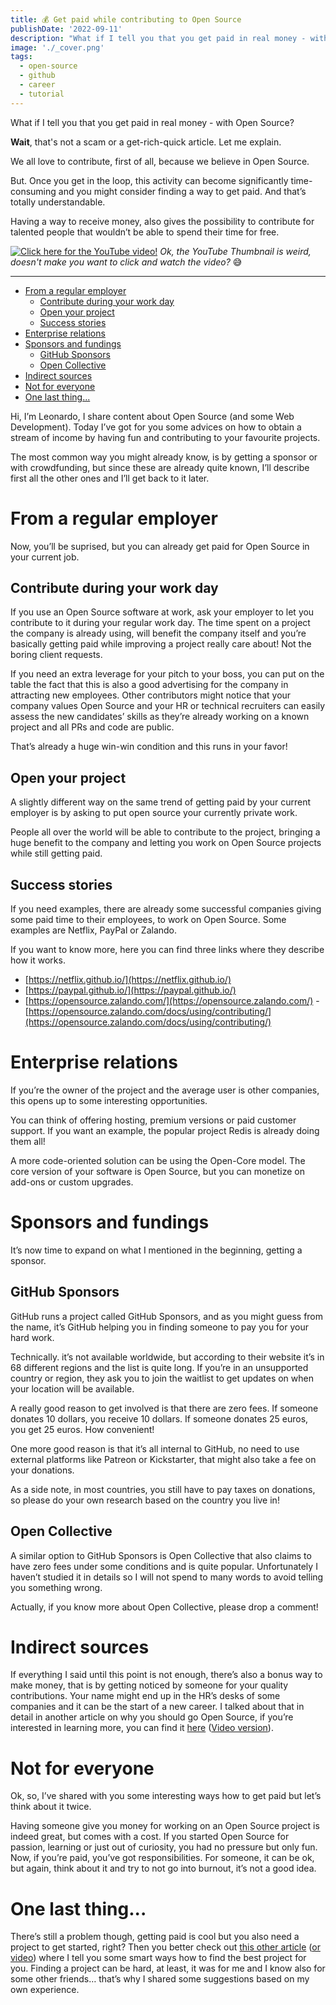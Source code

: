```yaml
---
title: 💰 Get paid while contributing to Open Source
publishDate: '2022-09-11'
description: "What if I tell you that you get paid in real money - with Open Source? Wait, that's not a scam or a get-rich-quick article. Let me explain."
image: './_cover.png'
tags:
  - open-source
  - github
  - career
  - tutorial
---
```


What if I tell you that you get paid in real money - with Open Source?

**Wait**, that's not a scam or a get-rich-quick article. Let me explain.

We all love to contribute, first of all, because we believe in Open Source.

But. Once you get in the loop, this activity can become significantly time-consuming and you might consider finding a way to get paid. And that’s totally understandable.

Having a way to receive money, also gives the possibility to contribute for talented people that wouldn’t be able to spend their time for free.

[![Click here for the YouTube video!](preview.jpeg)](https://youtu.be/EQQgMnzsURk)
_Ok, the YouTube Thumbnail is weird, doesn't make you want to click and watch the video?_ 😅

---

- [From a regular employer](#from-a-regular-employer)
  - [Contribute during your work day](#contribute-during-your-work-day)
  - [Open your project](#open-your-project)
  - [Success stories](#success-stories)
- [Enterprise relations](#enterprise-relations)
- [Sponsors and fundings](#sponsors-and-fundings)
  - [GitHub Sponsors](#github-sponsors)
  - [Open Collective](#open-collective)
- [Indirect sources](#indirect-sources)
- [Not for everyone](#not-for-everyone)
- [One last thing...](#one-last-thing)

Hi, I’m Leonardo, I share content about Open Source (and some Web Development). Today I’ve got for you some advices on how to obtain a stream of income by having fun and contributing to your favourite projects.

The most common way you might already know, is by getting a sponsor or with crowdfunding, but since these are already quite known, I’ll describe first all the other ones and I’ll get back to it later.

# From a regular employer

Now, you’ll be suprised, but you can already get paid for Open Source in your current job.

## Contribute during your work day

If you use an Open Source software at work, ask your employer to let you contribute to it during your regular work day. The time spent on a project the company is already using, will benefit the company itself and you’re basically getting paid while improving a project really care about! Not the boring client requests.

If you need an extra leverage for your pitch to your boss, you can put on the table the fact that this is also a good advertising for the company in attracting new employees. Other contributors might notice that your company values Open Source and your HR or technical recruiters can easily assess the new candidates’ skills as they’re already working on a known project and all PRs and code are public.

That’s already a huge win-win condition and this runs in your favor!

## Open your project

A slightly different way on the same trend of getting paid by your current employer is by asking to put open source your currently private work.

People all over the world will be able to contribute to the project, bringing a huge benefit to the company and letting you work on Open Source projects while still getting paid.

## Success stories

If you need examples, there are already some successful companies giving some paid time to their employees, to work on Open Source. Some examples are Netflix, PayPal or Zalando.

If you want to know more, here you can find three links where they describe how it works.

- [https://netflix.github.io/](https://netflix.github.io/)
- [https://paypal.github.io/](https://paypal.github.io/)
- [https://opensource.zalando.com/](https://opensource.zalando.com/) - [https://opensource.zalando.com/docs/using/contributing/](https://opensource.zalando.com/docs/using/contributing/)

# Enterprise relations

If you’re the owner of the project and the average user is other companies, this opens up to some interesting opportunities.

You can think of offering hosting, premium versions or paid customer support. If you want an example, the popular project Redis is already doing them all!

A more code-oriented solution can be using the Open-Core model. The core version of your software is Open Source, but you can monetize on add-ons or custom upgrades.

# Sponsors and fundings

It’s now time to expand on what I mentioned in the beginning, getting a sponsor.

## GitHub Sponsors

GitHub runs a project called GitHub Sponsors, and as you might guess from the name, it’s GitHub helping you in finding someone to pay you for your hard work.

Technically. it’s not available worldwide, but according to their website it’s in 68 different regions and the list is quite long. If you’re in an unsupported country or region, they ask you to join the waitlist to get updates on when your location will be available.

A really good reason to get involved is that there are zero fees. If someone donates 10 dollars, you receive 10 dollars. If someone donates 25 euros, you get 25 euros. How convenient!

One more good reason is that it’s all internal to GitHub, no need to use external platforms like Patreon or Kickstarter, that might also take a fee on your donations.

As a side note, in most countries, you still have to pay taxes on donations, so please do your own research based on the country you live in!

## Open Collective

A similar option to GitHub Sponsors is Open Collective that also claims to have zero fees under some conditions and is quite popular. Unfortunately I haven’t studied it in details so I will not spend to many words to avoid telling you something wrong.

Actually, if you know more about Open Collective, please drop a comment!

# Indirect sources

If everything I said until this point is not enough, there’s also a bonus way to make money, that is by getting noticed by someone for your quality contributions. Your name might end up in the HR’s desks of some companies and it can be the start of a new career. I talked about that in detail in another article on why you should go Open Source, if you’re interested in learning more, you can find it [here](https://dev.to/balastrong/8-reasons-why-you-should-contribute-to-open-source-today-1gn) ([Video version](https://youtu.be/uquIcISFtwg)).

# Not for everyone

Ok, so, I’ve shared with you some interesting ways how to get paid but let’s think about it twice.

Having someone give you money for working on an Open Source project is indeed great, but comes with a cost. If you started Open Source for passion, learning or just out of curiosity, you had no pressure but only fun. Now, if you’re paid, you’ve got responsibilities. For someone, it can be ok, but again, think about it and try to not go into burnout, it’s not a good idea.

# One last thing...

There’s still a problem though, getting paid is cool but you also need a project to get started, right? Then you better check out [this other article](https://dev.to/this-is-learning/how-to-find-an-open-source-project-to-contribute-to-3093) ([or video](https://youtu.be/yfopPq4354o)) where I tell you some smart ways how to find the best project for you. Finding a project can be hard, at least, it was for me and I know also for some other friends… that’s why I shared some suggestions based on my own experience.
